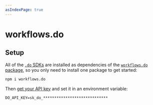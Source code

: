 ```yaml
---
asIndexPage: true
---
```


# workflows.do

## Setup

All of the [`.do` SDKs](/docs/sdks) are installed as dependencies of the [`workflows.do` package](/docs/sdks/workflows.do), so you only need to install one package to get started:

```sh npm2yarn
npm i workflows.do
```

Then [get your API key](https://apis.do/console) and set it in an environment variable:

```env .env
DO_API_KEY=sk_do_*****************************
```